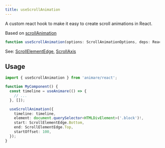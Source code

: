 ```yaml
---
title: useScrollAnimation
---
```


A custom react hook to make it easy to create scroll animations in React.

Based on [scrollAnimation](/api/plugins/scrollanimation)

```ts wrap title="syntax"
function useScrollAnimation(options: ScrollAnimationOptions, deps: React.DependencyList = []): void;
```

See: [ScrollElementEdge](/animare/api/enums/scrollelementedge/), [ScrollAxis](/animare/api/enums/scrollaxis/)

## Usage

```ts title="example" frame="terminal"
import { useScrollAnimation } from 'animare/react';

function MyComponent() {
  const timeline = useAnimare(() => {
    // ...
  }, []);

  useScrollAnimation({
    timeline: timeline,
    element: document.querySelector<HTMLDivElement>('.block')!,
    start: ScrollElementEdge.Bottom,
    end: ScrollElementEdge.Top,
    startOffset: 100,
  });
}
```
